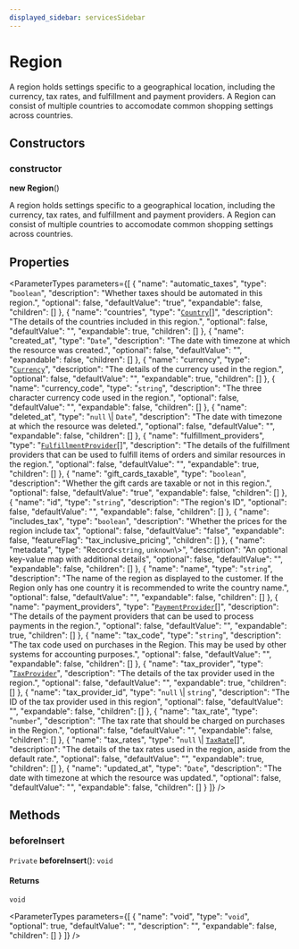 ```yaml
---
displayed_sidebar: servicesSidebar
---
```



# Region

A region holds settings specific to a geographical location, including the currency, tax rates, and fulfillment and payment providers. A Region can consist of multiple countries to accomodate common shopping settings across countries.

## Constructors

### constructor

**new Region**()

A region holds settings specific to a geographical location, including the currency, tax rates, and fulfillment and payment providers. A Region can consist of multiple countries to accomodate common shopping settings across countries.

## Properties

<ParameterTypes parameters={[
  {
    "name": "automatic_taxes",
    "type": "`boolean`",
    "description": "Whether taxes should be automated in this region.",
    "optional": false,
    "defaultValue": "true",
    "expandable": false,
    "children": []
  },
  {
    "name": "countries",
    "type": "[`Country`](Country.mdx)[]",
    "description": "The details of the countries included in this region.",
    "optional": false,
    "defaultValue": "",
    "expandable": true,
    "children": []
  },
  {
    "name": "created_at",
    "type": "`Date`",
    "description": "The date with timezone at which the resource was created.",
    "optional": false,
    "defaultValue": "",
    "expandable": false,
    "children": []
  },
  {
    "name": "currency",
    "type": "[`Currency`](Currency.mdx)",
    "description": "The details of the currency used in the region.",
    "optional": false,
    "defaultValue": "",
    "expandable": true,
    "children": []
  },
  {
    "name": "currency_code",
    "type": "`string`",
    "description": "The three character currency code used in the region.",
    "optional": false,
    "defaultValue": "",
    "expandable": false,
    "children": []
  },
  {
    "name": "deleted_at",
    "type": "``null`` \\| `Date`",
    "description": "The date with timezone at which the resource was deleted.",
    "optional": false,
    "defaultValue": "",
    "expandable": false,
    "children": []
  },
  {
    "name": "fulfillment_providers",
    "type": "[`FulfillmentProvider`](FulfillmentProvider.mdx)[]",
    "description": "The details of the fulfillment providers that can be used to fulfill items of orders and similar resources in the region.",
    "optional": false,
    "defaultValue": "",
    "expandable": true,
    "children": []
  },
  {
    "name": "gift_cards_taxable",
    "type": "`boolean`",
    "description": "Whether the gift cards are taxable or not in this region.",
    "optional": false,
    "defaultValue": "true",
    "expandable": false,
    "children": []
  },
  {
    "name": "id",
    "type": "`string`",
    "description": "The region's ID",
    "optional": false,
    "defaultValue": "",
    "expandable": false,
    "children": []
  },
  {
    "name": "includes_tax",
    "type": "`boolean`",
    "description": "Whether the prices for the region include tax",
    "optional": false,
    "defaultValue": "false",
    "expandable": false,
    "featureFlag": "tax_inclusive_pricing",
    "children": []
  },
  {
    "name": "metadata",
    "type": "Record<`string`, `unknown`\\>",
    "description": "An optional key-value map with additional details",
    "optional": false,
    "defaultValue": "",
    "expandable": false,
    "children": []
  },
  {
    "name": "name",
    "type": "`string`",
    "description": "The name of the region as displayed to the customer. If the Region only has one country it is recommended to write the country name.",
    "optional": false,
    "defaultValue": "",
    "expandable": false,
    "children": []
  },
  {
    "name": "payment_providers",
    "type": "[`PaymentProvider`](PaymentProvider.mdx)[]",
    "description": "The details of the payment providers that can be used to process payments in the region.",
    "optional": false,
    "defaultValue": "",
    "expandable": true,
    "children": []
  },
  {
    "name": "tax_code",
    "type": "`string`",
    "description": "The tax code used on purchases in the Region. This may be used by other systems for accounting purposes.",
    "optional": false,
    "defaultValue": "",
    "expandable": false,
    "children": []
  },
  {
    "name": "tax_provider",
    "type": "[`TaxProvider`](TaxProvider.mdx)",
    "description": "The details of the tax provider used in the region.",
    "optional": false,
    "defaultValue": "",
    "expandable": true,
    "children": []
  },
  {
    "name": "tax_provider_id",
    "type": "``null`` \\| `string`",
    "description": "The ID of the tax provider used in this region",
    "optional": false,
    "defaultValue": "",
    "expandable": false,
    "children": []
  },
  {
    "name": "tax_rate",
    "type": "`number`",
    "description": "The tax rate that should be charged on purchases in the Region.",
    "optional": false,
    "defaultValue": "",
    "expandable": false,
    "children": []
  },
  {
    "name": "tax_rates",
    "type": "``null`` \\| [`TaxRate`](TaxRate.mdx)[]",
    "description": "The details of the tax rates used in the region, aside from the default rate.",
    "optional": false,
    "defaultValue": "",
    "expandable": true,
    "children": []
  },
  {
    "name": "updated_at",
    "type": "`Date`",
    "description": "The date with timezone at which the resource was updated.",
    "optional": false,
    "defaultValue": "",
    "expandable": false,
    "children": []
  }
]} />

## Methods

### beforeInsert

`Private` **beforeInsert**(): `void`

#### Returns

`void`

<ParameterTypes parameters={[
  {
    "name": "void",
    "type": "`void`",
    "optional": true,
    "defaultValue": "",
    "description": "",
    "expandable": false,
    "children": []
  }
]} />
